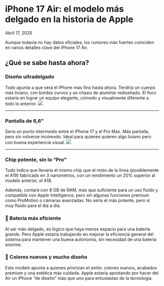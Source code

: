# iPhone 17 Air: el modelo más delgado en la historia de Apple

Abril 17, 2025

<div class='espacio'/>

Aunque todavía no hay datos oficiales, los rumores más fuertes coinciden en varios detalles clave del iPhone 17 Air.

<div class='espacio'/>

## ¿Qué se sabe hasta ahora?

<div class='espacio'/>

### Diseño ultradelgado
Todo apunta a que será el iPhone más fino hasta ahora. Tendría un cuerpo más liviano, con bordes curvos y un chasis de aluminio rediseñado. El foco estaría en lograr un equipo elegante, cómodo y visualmente diferente a todo lo anterior.
![](/assets/blog-assets/iPhone17air/iPhone17airSize.webp)

<hr/>
<div class='espacio'/>

### Pantalla de 6,6”
Sería un punto intermedio entre el iPhone 17 y el Pro Max. Más pantalla, pero sin volverse incómodo. Ideal para quienes quieren algo liviano pero con buena experiencia visual.
![](/assets/blog-assets/iPhone17air/iPhone17airDisplay.webp)

<hr/>
<div class='espacio'/>

### Chip potente, sin lo “Pro”
Todo indica que llevaría el mismo chip que el resto de la línea (posiblemente el A19) fabricado en 3 nanómetros, con un rendimiento un 20% superior  al modelo anterior, el A18.

Además, contará con 8 GB de RAM, más que suficiente para un uso fluido y compatible con Apple Intelligence, pero sin algunas funciones premium como ProMotion o cámaras avanzadas. No sería el más potente, pero sí muy fluido para el día a día.

<div class='espacio'/>

### 🔋 Batería más eficiente
Al ser más delgado, es lógico que haya menos espacio para una batería grande. Pero Apple estaría trabajando en mejorar la eficiencia general del sistema para mantener una buena autonomía, sin necesidad de una batería enorme.

<div class='espacio'/>

### 🎨 Colores nuevos y mucho diseño
Este modelo apunta a quienes priorizan el estilo: colores nuevos, acabados premium y una estética más cuidada. Apple estaría apostando por hacer del Air un iPhone “de diseño” más que uno para entusiastas de la tecnología.

<div class='espacio'/>